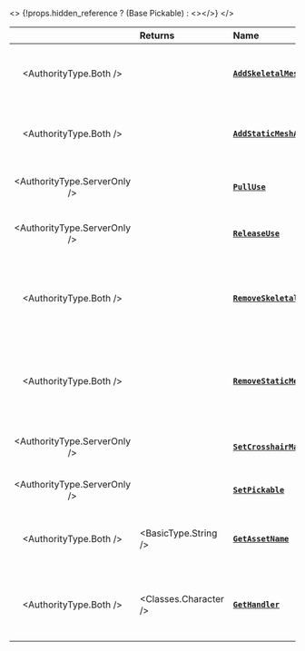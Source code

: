 
<>
	{!props.hidden_reference ? (<ReferenceLink href="scripting-reference/classes/base-classes/pickable">Base Pickable</ReferenceLink>) : <></>}
</>

|  | **Returns** | **Name** | **Description** |
| :---: | :--- | :--- | :--- |
| <AuthorityType.Both /> |  | [**`AddSkeletalMeshAttached`**](./scripting-reference/classes/base-classes/pickable.mdx#addskeletalmeshattached) | Spawns and attaches a SkeletalMesh to this Pickable |
| <AuthorityType.Both /> |  | [**`AddStaticMeshAttached`**](./scripting-reference/classes/base-classes/pickable.mdx#addstaticmeshattached) | Spawns and attaches a StaticMesh to this Pickable |
| <AuthorityType.ServerOnly /> |  | [**`PullUse`**](./scripting-reference/classes/base-classes/pickable.mdx#pulluse) | Triggers the `PullUse` event on this Pickable |
| <AuthorityType.ServerOnly /> |  | [**`ReleaseUse`**](./scripting-reference/classes/base-classes/pickable.mdx#releaseuse) | Triggers the `ReleaseUse` event on this Pickable |
| <AuthorityType.Both /> |  | [**`RemoveSkeletalMeshAttached`**](./scripting-reference/classes/base-classes/pickable.mdx#removeskeletalmeshattached) | Removes, if it exists, a SkeletalMesh from this Pickable given its custom ID |
| <AuthorityType.Both /> |  | [**`RemoveStaticMeshAttached`**](./scripting-reference/classes/base-classes/pickable.mdx#removestaticmeshattached) | Removes, if it exists, a StaticMesh from this Pickable given its custom ID |
| <AuthorityType.ServerOnly /> |  | [**`SetCrosshairMaterial`**](./scripting-reference/classes/base-classes/pickable.mdx#setcrosshairmaterial) | Sets the crosshair material for this Pickable |
| <AuthorityType.ServerOnly /> |  | [**`SetPickable`**](./scripting-reference/classes/base-classes/pickable.mdx#setpickable) | Sets if this Pickable can be grabbed |
| <AuthorityType.Both /> | <BasicType.String /> | [**`GetAssetName`**](./scripting-reference/classes/base-classes/pickable.mdx#getassetname) | Gets the name of the asset this Pickable uses |
| <AuthorityType.Both /> | <Classes.Character /> | [**`GetHandler`**](./scripting-reference/classes/base-classes/pickable.mdx#gethandler) | Gets the Character, if it exists, that's holding this Pickable |